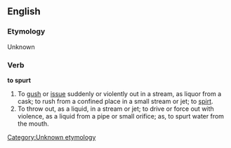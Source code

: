 ==English==
===Etymology===
Unknown [[Category:Unknown etymology]]

===Verb===
'''to spurt'''

#To [[gush]] or [[issue]] suddenly or violently out in a stream, as liquor from a cask; to rush from a confined place in a small stream or jet; to [[spirt]].
#To throw out, as a liquid, in a stream or jet; to drive or force out with violence, as a liquid from a pipe or small orifice; as, to spurt water from the mouth.